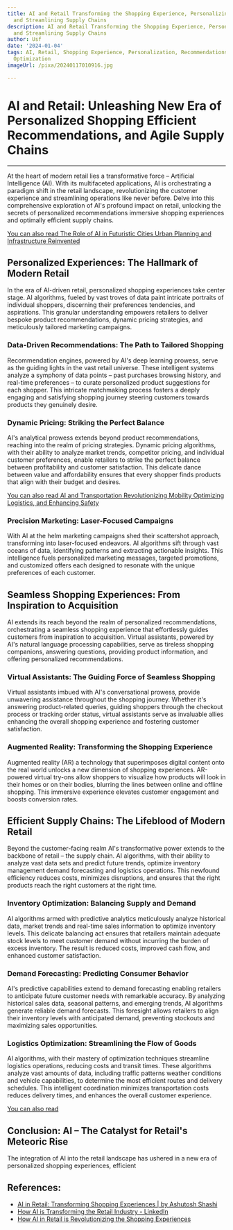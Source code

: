 ```yaml
---
title: AI and Retail Transforming the Shopping Experience, Personalizing Recommendations,
  and Streamlining Supply Chains
description: AI and Retail Transforming the Shopping Experience, Personalizing Recommendations,
  and Streamlining Supply Chains
author: Usf
date: '2024-01-04'
tags: AI, Retail, Shopping Experience, Personalization, Recommendations, Supply Chain
  Optimization
imageUrl: /pixa/20240117010916.jpg

---
```

# AI and Retail: Unleashing New Era of Personalized Shopping Efficient Recommendations, and Agile Supply Chains


---

At the heart of modern retail lies a transformative force  – Artificial Intelligence (AI). With its multifaceted applications,  AI is orchestrating a paradigm shift in  the retail  landscape, revolutionizing the customer  experience  and streamlining operations like never before. Delve into this comprehensive exploration of AI's profound impact on retail, unlocking the secrets of personalized recommendations immersive  shopping experiences and optimally efficient supply chains.

[You can also read  The Role of  AI in Futuristic Cities  Urban Planning and Infrastructure Reinvented](The%20Role%20of%20AI%20in%20Futuristic%20Cities%20Urban%20Planning%20and%20Infrastructure%20Reinvented)


## Personalized Experiences: The Hallmark of Modern Retail

In the era of AI-driven retail, personalized shopping experiences take  center stage. AI algorithms, fueled by vast troves of data paint intricate portraits of individual shoppers, discerning their preferences tendencies, and aspirations. This granular understanding empowers  retailers to deliver bespoke product recommendations, dynamic pricing strategies, and meticulously tailored marketing campaigns.

### Data-Driven Recommendations: The Path to  Tailored Shopping

Recommendation engines, powered by AI's deep  learning prowess, serve  as the guiding lights in the vast retail universe.  These intelligent systems analyze a symphony of data points – past purchases browsing history, and  real-time preferences – to curate personalized product suggestions for each shopper. This intricate matchmaking process fosters a deeply engaging and  satisfying shopping journey steering customers towards products they genuinely desire.

###  Dynamic Pricing: Striking the Perfect Balance

AI's analytical prowess extends  beyond product recommendations, reaching into the realm  of pricing strategies. Dynamic pricing algorithms, with their ability to analyze market trends, competitor pricing, and individual customer preferences, enable retailers to strike the perfect balance  between profitability and customer satisfaction. This delicate dance between value  and affordability ensures that every shopper finds products that  align with their budget and desires.

[You can also read AI and Transportation Revolutionizing Mobility Optimizing Logistics, and  Enhancing Safety](AI%20and%20Transportation%20Revolutionizing%20Mobility%2C%20Optimizing%20Logistics%2C%20and%20Enhancing%20Safety)


### Precision Marketing: Laser-Focused Campaigns

With AI at the helm marketing  campaigns shed their scattershot approach, transforming into  laser-focused endeavors. AI algorithms sift through vast oceans of data, identifying patterns and extracting actionable  insights. This intelligence fuels personalized marketing messages, targeted promotions, and customized offers each designed to resonate with the unique preferences of each customer.

## Seamless Shopping Experiences: From Inspiration to Acquisition

AI extends its reach beyond the realm of  personalized recommendations, orchestrating a seamless shopping  experience that effortlessly guides customers  from inspiration to acquisition. Virtual assistants, powered by AI's  natural language processing capabilities, serve as tireless shopping companions, answering questions, providing product information, and offering personalized recommendations.

### Virtual Assistants: The Guiding Force of Seamless Shopping

Virtual assistants imbued with AI's conversational prowess, provide unwavering assistance  throughout the shopping journey. Whether it's answering product-related queries, guiding  shoppers through the checkout  process  or tracking order  status, virtual assistants serve as invaluable allies enhancing the overall  shopping experience and fostering customer satisfaction.

### Augmented  Reality: Transforming the Shopping Experience

Augmented reality (AR) a technology that superimposes  digital content onto the real world unlocks a new dimension  of shopping experiences. AR-powered virtual try-ons  allow shoppers to visualize how products will look in  their  homes or on  their bodies, blurring the lines between online and  offline shopping. This immersive experience elevates customer engagement and boosts conversion rates.

##  Efficient  Supply Chains:  The Lifeblood of  Modern Retail

Beyond  the customer-facing realm  AI's transformative power extends  to the backbone of retail – the supply chain. AI algorithms, with their ability to analyze  vast  data sets  and predict future trends, optimize inventory management demand forecasting and logistics operations. This newfound efficiency reduces costs, minimizes disruptions, and ensures that the right products reach the right  customers at the right time.

### Inventory  Optimization: Balancing Supply and Demand

AI algorithms armed with predictive analytics meticulously analyze historical data,  market trends and real-time sales  information to optimize inventory levels. This  delicate balancing act ensures that retailers maintain adequate stock levels  to meet customer demand without incurring  the  burden of excess  inventory.  The  result is reduced costs, improved cash flow, and enhanced customer satisfaction.

### Demand Forecasting:  Predicting Consumer Behavior

AI's predictive capabilities extend to demand forecasting enabling  retailers to anticipate future customer needs with remarkable accuracy. By analyzing historical sales  data, seasonal patterns, and emerging trends, AI algorithms generate reliable demand forecasts. This foresight allows retailers to align their inventory levels with anticipated demand, preventing stockouts and maximizing sales opportunities.

### Logistics Optimization: Streamlining the Flow of  Goods

AI algorithms,  with their mastery of optimization techniques streamline logistics operations, reducing costs and transit times. These algorithms analyze vast amounts of data, including traffic patterns  weather conditions and vehicle  capabilities, to determine the most efficient routes and delivery schedules. This intelligent coordination minimizes  transportation costs reduces  delivery times, and enhances the overall customer experience.

[You can also read ]()


## Conclusion: AI – The Catalyst for Retail's Meteoric Rise

The integration of AI into the retail landscape has  ushered in a  new era of personalized shopping experiences, efficient

## References:
- [AI in Retail: Transforming Shopping Experiences | by Ashutosh Shashi](https://medium.com/@ashutoshshashi/ai-in-retail-transforming-shopping-experiences-f38329c0351e)
- [How AI is Transforming the Retail Industry - LinkedIn](https://www.linkedin.com/pulse/how-ai-transforming-retail-industry)
- [How AI in Retail is Revolutionizing the Shopping Experiences](https://appinventiv.com/blog/impact-of-ai-in-retail/)
